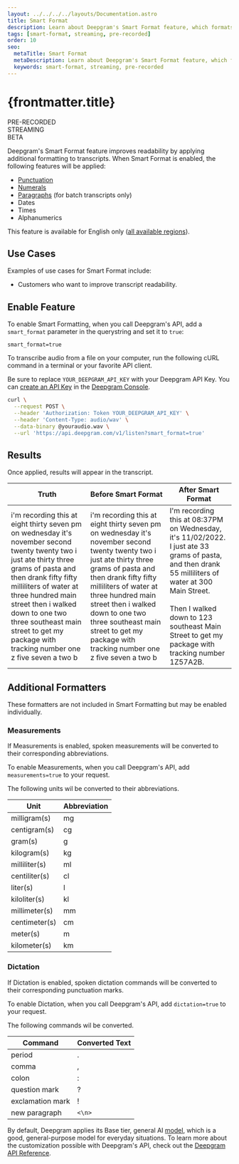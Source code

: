 ```yaml
---
layout: ../../../../layouts/Documentation.astro
title: Smart Format
description: Learn about Deepgram's Smart Format feature, which formats transcripts to improve readability.
tags: [smart-format, streaming, pre-recorded]
order: 10
seo:
  metaTitle: Smart Format
  metaDescription: Learn about Deepgram's Smart Format feature, which formats transcripts to improve readability.
  keywords: smart-format, streaming, pre-recorded
---
```


# {frontmatter.title}

<div class="badge">PRE-RECORDED</div>
<div class="badge">STREAMING</div>
<div class="badge">BETA</div>

Deepgram's Smart Format feature improves readability by applying additional formatting to transcripts. When Smart Format is enabled, the following features will be applied: 

* [Punctuation](/documentation/features/punctuate/)
* [Numerals](/documentation/features/numerals/)
* [Paragraphs](/documentation/features/paragraphs/) (for batch transcripts only)
* Dates
* Times
* Alphanumerics

<Alert type="info">

This feature is available for English only ([all available regions](/documentation/features/language/#enable-feature)).

</Alert>

## Use Cases

Examples of use cases for Smart Format include:

- Customers who want to improve transcript readability.

## Enable Feature

To enable Smart Formatting, when you call Deepgram's API, add a `smart_format` parameter in the querystring and set it to `true`:

`smart_format=true`

To transcribe audio from a file on your computer, run the following cURL command in a terminal or your favorite API client.

<Alert type="info">

Be sure to replace `YOUR_DEEPGRAM_API_KEY` with your Deepgram API Key. You can [create an API Key](/documentation/getting-started/authentication/#create-an-api-key) in the [Deepgram Console](https://console.deepgram.com).

</Alert>

<CodeGroup title="curl">

<CodeBlock label="curl" active>

```bash
curl \
  --request POST \
  --header 'Authorization: Token YOUR_DEEPGRAM_API_KEY' \
  --header 'Content-Type: audio/wav' \
  --data-binary @youraudio.wav \
  --url 'https://api.deepgram.com/v1/listen?smart_format=true'
```

</CodeBlock>

</CodeGroup>

## Results

Once applied, results will appear in the transcript.

| Truth | Before Smart Format | After Smart Format |
|-------|------------------|-----------------|
| i'm recording this at eight thirty seven pm on wednesday it's november second twenty twenty two i just ate thirty three grams of pasta and then drank fifty fifty milliliters of water at three hundred main street then i walked down to one two three southeast main street to get my package with tracking number one z five seven a two b | i'm recording this at eight thirty seven pm on wednesday it's november second twenty twenty two i just ate thirty three grams of pasta and then drank fifty fifty milliliters of water at three hundred main street then i walked down to one two three southeast main street to get my package with tracking number one z five seven a two b | I'm recording this at 08:37PM on Wednesday, it's 11/02/2022. I just ate 33 grams of pasta, and then drank 55 milliliters of water at 300 Main Street.<br /><br />Then I walked down to 123 southeast Main Street to get my package with tracking number 1Z57A2B. |

## Additional Formatters

These formatters are not included in Smart Formatting but may be enabled individually.

### Measurements

If Measurements is enabled, spoken measurements will be converted to their corresponding abbreviations.

To enable Measurements, when you call Deepgram's API, add `measurements=true` to your request.

The following units wil be converted to their abbreviations.

| Unit | Abbreviation |
|---|---|
| milligram(s) | mg |
| centigram(s) | cg |
| gram(s) | g |
| kilogram(s) | kg |
| milliliter(s) | ml |
| centiliter(s) | cl |
| liter(s) | l |
| kiloliter(s) | kl |
| millimeter(s) | mm |
| centimeter(s) | cm |
| meter(s) | m |
| kilometer(s) | km |

### Dictation

If Dictation is enabled, spoken dictation commands will be converted to their corresponding punctuation marks.

To enable Dictation, when you call Deepgram's API, add `dictation=true` to your request.

The following commands wil be converted.

| Command | Converted Text |
|---|---|
| period | . |
| comma | , |
| colon | : |
| question mark | ? |
| exclamation mark | ! |
| new paragraph | `<\n>`|

<Alert type="info">

By default, Deepgram applies its Base tier, general AI [model](/documentation/features/model/), which is a good, general-purpose model for everyday situations. To learn more about the customization possible with Deepgram's API, check out the [Deepgram API Reference](/api-reference/).

</Alert>